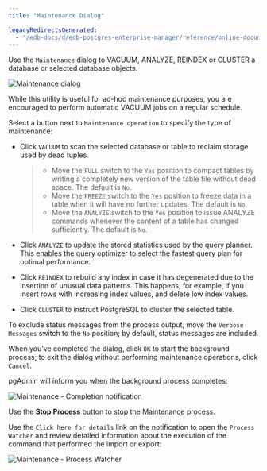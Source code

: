 ```yaml
---
title: "Maintenance Dialog"

legacyRedirectsGenerated:
  - "/edb-docs/d/edb-postgres-enterprise-manager/reference/online-documentation/8.0/maintenance_dialog.html"
---
```


<div id="maintenance_dialog" class="registered_link"></div>

Use the `Maintenance` dialog to VACUUM, ANALYZE, REINDEX or CLUSTER a database or selected database objects.

![Maintenance dialog](../../images/maintenance.png)

While this utility is useful for ad-hoc maintenance purposes, you are encouraged to perform automatic VACUUM jobs on a regular schedule.

Select a button next to `Maintenance operation` to specify the type of maintenance:

-   Click `VACUUM` to scan the selected database or table to reclaim storage used by dead tuples.

    > -   Move the `FULL` switch to the `Yes` position to compact tables by writing a completely new version of the table file without dead space. The default is `No`.
    > -   Move the `FREEZE` switch to the `Yes` position to freeze data in a table when it will have no further updates. The default is `No`.
    > -   Move the `ANALYZE` switch to the `Yes` position to issue ANALYZE commands whenever the content of a table has changed sufficiently. The default is `No`.

-   Click `ANALYZE` to update the stored statistics used by the query planner. This enables the query optimizer to select the fastest query plan for optimal performance.

-   Click `REINDEX` to rebuild any index in case it has degenerated due to the insertion of unusual data patterns. This happens, for example, if you insert rows with increasing index values, and delete low index values.

-   Click `CLUSTER` to instruct PostgreSQL to cluster the selected table.

To exclude status messages from the process output, move the `Verbose Messages` switch to the `No` position; by default, status messages are included.

When you've completed the dialog, click `OK` to start the background process; to exit the dialog without performing maintenance operations, click `Cancel`.

pgAdmin will inform you when the background process completes:

![Maintenance - Completion notification](../../images/maintenance_complete.png)

Use the **Stop Process** button to stop the Maintenance process.

Use the `Click here for details` link on the notification to open the `Process Watcher` and review detailed information about the execution of the command that performed the import or export:

![Maintenance - Process Watcher](../../images/maintenance_pw.png)
